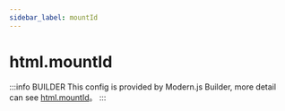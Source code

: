 ```yaml
---
sidebar_label: mountId
---
```


# html.mountId

:::info BUILDER
This config is provided by Modern.js Builder, more detail can see [html.mountId](https://modernjs.dev/builder/en/api/config-html.html#html-mountid)。
:::


<Main />
